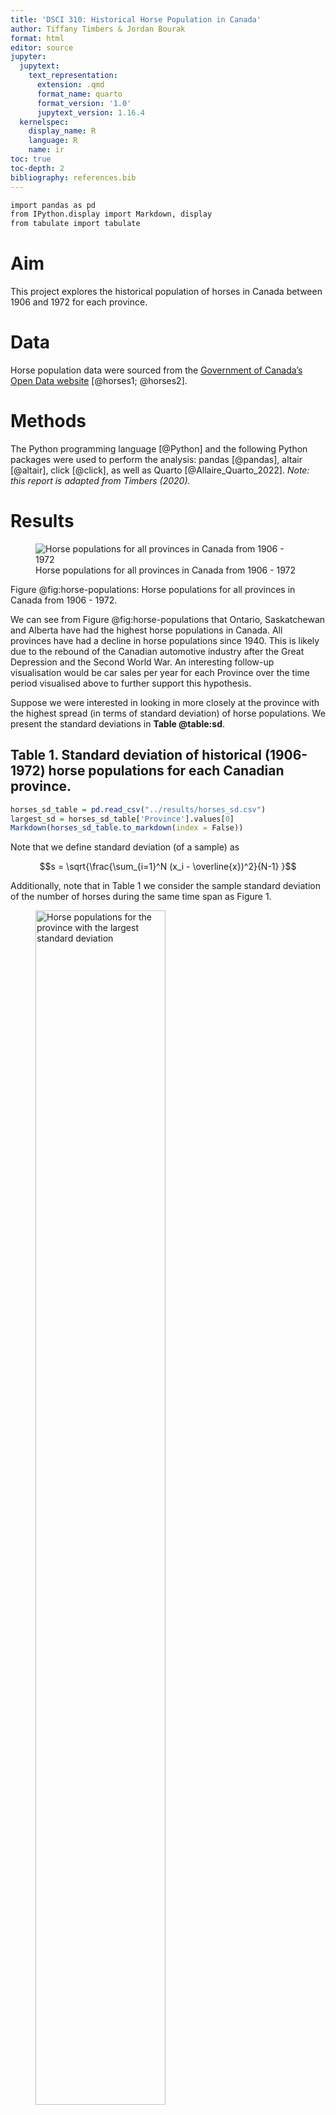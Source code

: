 ```yaml
---
title: 'DSCI 310: Historical Horse Population in Canada'
author: Tiffany Timbers & Jordan Bourak
format: html
editor: source
jupyter:
  jupytext:
    text_representation:
      extension: .qmd
      format_name: quarto
      format_version: '1.0'
      jupytext_version: 1.16.4
  kernelspec:
    display_name: R
    language: R
    name: ir
toc: true
toc-depth: 2
bibliography: references.bib
---
```


```r
import pandas as pd
from IPython.display import Markdown, display
from tabulate import tabulate
```

# Aim

This project explores the historical population of horses in Canada 
between 1906 and 1972 for each province.

# Data

Horse population data were sourced from the 
[Government of Canada's Open Data website](http://open.canada.ca/en/open-data) [@horses1; @horses2].

# Methods

The Python programming language [@Python]
and the following Python packages were used to perform the analysis: 
pandas [@pandas], altair [@altair], click [@click], 
as well as Quarto [@Allaire_Quarto_2022]. 
*Note: this report is adapted from Timbers (2020).* 

# Results


![Horse populations for all provinces in Canada from 1906 - 1972](../results/horse_pops_plot.png){#fig:horse-populations}

Figure @fig:horse-populations: Horse populations for all provinces in Canada from 1906 - 1972.

We can see from Figure @fig:horse-populations that Ontario, Saskatchewan and Alberta 
have had the highest horse populations in Canada. 
All provinces have had a decline in horse populations since 1940. 
This is likely due to the rebound of the Canadian automotive industry 
after the Great Depression and the Second World War. 
An interesting follow-up visualisation would be car sales per year 
for each Province over the time period visualised above 
to further support this hypothesis.

Suppose we were interested in looking in more closely at the province 
with the highest spread (in terms of standard deviation) of horse populations. 
We present the standard deviations in **Table @table:sd**.

## Table 1. Standard deviation of historical (1906-1972) horse populations for each Canadian province.{#table:sd}

```r
horses_sd_table = pd.read_csv("../results/horses_sd.csv")
largest_sd = horses_sd_table['Province'].values[0]
Markdown(horses_sd_table.to_markdown(index = False))
```

Note that we define standard deviation (of a sample) as

$$s = \sqrt{\frac{\sum_{i=1}^N (x_i - \overline{x})^2}{N-1} }$$

Additionally, note that in Table 1 we consider the sample standard deviation of the number of horses during the same time span as Figure 1.

![Horse populations for the province with the largest standard deviation](../results/horse_pops_plot_largest_sd.png){#fig:largest-sd width=70%}

Figure 2: Horse populations for the province with the largest standard deviation

In Figure @fig:largest-sd we zoom in and look at the province of r largest_sd, which had the largest spread of values in terms of standard deviation.

# References
